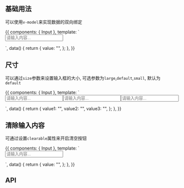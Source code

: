 

<Meta title="数据录入|Input 输入框" component={Input} />

## 基础用法

可以使用`v-model`来实现数据的双向绑定

<Preview>
  <Story name="type 类型">
    {{
      components: { Input },
      template: `
            <form>
                <Input v-model="value" placeholder="请输入内容..."></Input>
            </form>
      `,
      data() {
        return {
          value: "",
        };
      },
    }}
  </Story>
</Preview>

## 尺寸

可以通过`size`参数来设置输入框的大小, 可选参数为`large`,`default`,`small`, 默认为 `default`

<Preview>
  <Story name="size 尺寸">
    {{
      components: { Input },
      template: `
            <form style="display:flex">
                <Input v-model="value1" size="large" placeholder="请输入内容..." class="mr10"></Input>
                <Input v-model="value2"  placeholder="请输入内容..." class="mr10"></Input>
                <Input v-model="value3" size="small" placeholder="请输入内容..." ></Input>
            </form>
      `,
      data() {
        return {
          value1: "",
          value2: "",
          value3: "",
        };
      },
    }}
  </Story>
</Preview>

## 清除输入内容

可通过设置`clearable`属性来开启清空按钮

<Preview>
  <Story name="clearable 清除输入">
    {{
      components: { Input },
      template: `
            <form style="display:flex">
                <Input v-model="value" placeholder="请输入内容..." clearable></Input>
            </form>
      `,
      data() {
        return {
          value: "",
        };
      },
    }}
  </Story>
</Preview>

## API

<Props of={Input} />
